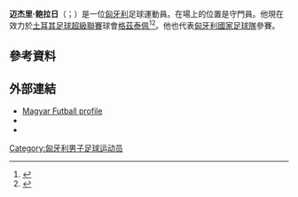 {{eastern name order|匈牙利語}}
{{short description|Hungarian footballer}}
{{Infobox football biography
| name = 迈杰里·鲍拉日 <br/>Balázs Megyeri
| image = Megyeri.JPG
| image_size = 250px
| caption =
| fullname = Balázs Attila Megyeri<ref>{{cite web|title=FIFA U-20 World Cup Egypt 2009 – List of Players|url=http://www.fifadata.com/document/FWYC/2009/PDF/FWYC_2009_SquadLists.pdf|publisher=Fédération Internationale de Football Association (FIFA)|page=11|accessdate=26 July 2013|archive-date=2018-07-02|archive-url=https://web.archive.org/web/20180702150807/https://www.fifadata.com/document/FWYC/2009/PDF/FWYC_2009_SquadLists.pdf|dead-url=no}}</ref>
| height = {{height|meter=1.88}}
| birth_date = {{Birth date and age|df=yes|1990|03|31}}
| birth_place = {{HUN}}[[布達佩斯|布達佩斯]]
| position = [[守門員_(足球)|守門員]]
| currentclub = [[格茲泰佩|格茲泰佩]]
| clubnumber = 16
| youthyears1 = 2005–2007 | youthclubs1 = [[费伦茨瓦罗斯TC|费伦茨瓦罗斯]]
| youthyears2 = 2007–2008 | youthclubs2 = [[布里斯托尔城足球俱乐部|布里斯托城]]
| years1 = 2008–2010 | clubs1 = [[费伦茨瓦罗斯TC|费伦茨瓦罗斯]]        | caps1 = 26 | goals1 = 0
| years2 = 2010–2015 | clubs2 = [[奧林匹亞科斯足球俱樂部|奧林匹亞科斯]]         | caps2 = 45 | goals2 = 0
| years3 = 2015–2016 | clubs3 = [[赫塔费足球俱乐部|赫塔费]]                   | caps3 = 0  | goals3 = 0
| years4 = 2016–2018 | clubs4 = [[格雷特霍夫體育會|格雷特霍夫]] | caps4 = 41 | goals4 = 0
| years5 = 2018–2020 | clubs5 = [[阿特罗米托斯足球俱乐部|阿特羅米托斯]]           | caps5 = 45 | goals5 = 0
| years6 = 2020–     | clubs6 = [[格茲泰佩|格茲泰佩]]               | caps6 = 2 | goals6 = 0
| nationalyears1 = 2009–2011 | nationalteam1 = [[匈牙利21歲以下國家足球隊|匈牙利U21]] | nationalcaps1 = 5 | nationalgoals1 = 0
| nationalyears2 = 2016      | nationalteam2 = [[匈牙利國家足球隊|匈牙利]]             | nationalcaps2 = 1 | nationalgoals2 = 0
| club-update = 2021年2月14日
| nationalteam-update =
| medaltemplates =
}}

'''迈杰里·鲍拉日'''（{{lang-hu|Balázs Megyeri}}；{{bd|1990年|3月31日}}）是一位[[匈牙利|匈牙利]]足球運動員。在場上的位置是守門員。他現在效力於[[土耳其足球超級聯賽|土耳其足球超級聯賽]]球會[[格茲泰佩|格茲泰佩]]<ref name="Olympiakos announcement">{{cite web|script-title=el:Ανακοίνωση|url=http://www.olympiacos.org/#/Article/27396/|publisher=[[Olympiacos_F.C.|Olympiacos F.C.]]|accessdate=15 June 2010|language=el|date=15 June 2010|deadurl=yes|archiveurl=https://web.archive.org/web/20150810065503/http://www.olympiacos.org/#/Article/27396/|archivedate=2015年8月10日}}</ref><ref name="Olympiakos Contract">{{cite web|title=Aνακοίνωσε Μέγερι ο Ολυμπιακός|url=http://www.contra.gr/Soccer/Hellas/Superleague/Olympiacos/277366.html|publisher=Contra.gr|accessdate=15 June 2010|language=el|date=15 June 2010| archiveurl= https://web.archive.org/web/20100618112039/http://www.contra.gr/Soccer/Hellas/Superleague/Olympiacos/277366.html| archivedate= 18 June 2010 <!--DASHBot-->| deadurl= no}}</ref>。他也代表[[匈牙利國家足球隊|匈牙利國家足球隊]]參賽。

==參考資料==
{{Reflist}}

==外部連結==
*[http://www.magyarfutball.hu/hu/szemelyek/adatlap/7792 Magyar Futball profile] {{in lang|hu}}
*{{UEFA player|250007933}}
*{{Soccerway|balazs-megyeri/85438}}

{{DEFAULTSORT:Megyeri, Balázs}}
[[Category:匈牙利男子足球运动员|Category:匈牙利男子足球运动员]]